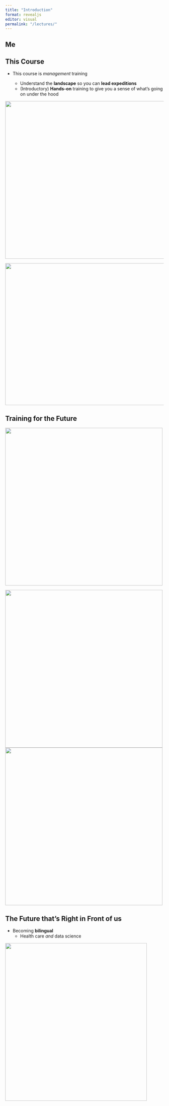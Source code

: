 ```yaml
---
title: "Introduction"
format: revealjs
editor: visual
permalink: "/lectures/"
---
```


## Me

## This Course

-   This course is *management* training

    -   Understand the **landscape** so you can **lead expeditions**
    -   (Introductory) **Hands-on** training to give you a sense of what's going on under the hood

::: r-stack
![](media/henry_ford_phone.png){.fragment width="650" height="500"}

![](media/ford_v_ferrari_crying.png){.fragment width="700" height="450"}
:::


## Training for the Future

::: r-stack
![](media/star_trek_transporter.png){.fragment width="500" height="500"}

![](media/star_trek_cockpit.png){.fragment width="500" height="500"}
![](media/star_trek_pilots.png){.fragment width="500" height="500"}
:::

## The Future that's Right in Front of us

- Becoming **bilingual** 
  - Health care *and* data science

::: r-stack
![](media/shelby.png){.fragment width="450" height="500"}
:::
 

